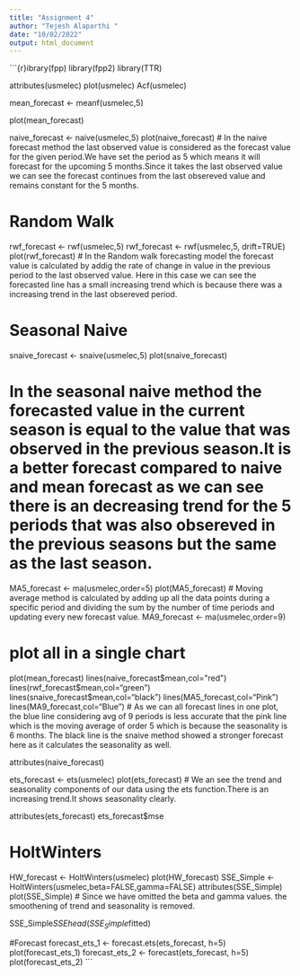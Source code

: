 ---
title: "Assignment 4"
author: "Tejesh Alaparthi "
date: "10/02/2022"
output: html_document 
---

```{r}ibrary(fpp)
library(fpp2)
library(TTR)

attributes(usmelec)
plot(usmelec)
Acf(usmelec)

mean_forecast <- meanf(usmelec,5)

plot(mean_forecast)

naive_forecast <- naive(usmelec,5)
plot(naive_forecast)
# In the naive forecast method the last observed value is considered as the forecast value for the given period.We have set the period as 5 which means it will forecast for the upcoming 5 months.Since it takes the last observed value we can see the forecast continues from the last obsereved value and remains constant for the 5 months.


# Random Walk
rwf_forecast <- rwf(usmelec,5)
rwf_forecast <- rwf(usmelec,5, drift=TRUE)
plot(rwf_forecast)
# In the Random walk forecasting model the forecast value is calculated by addig the rate of change in value in the previous period to the last observed value. Here in this case we can see the forecasted line has a small increasing trend which is because there was a increasing trend in the last obsereved period.

# Seasonal Naive
snaive_forecast <- snaive(usmelec,5)
plot(snaive_forecast)

# In the seasonal naive method the forecasted value in the current season is equal to the value that was observed in the previous season.It is a better forecast compared to naive and mean forecast as we can see there is an decreasing trend for the 5 periods that was also obsereved in the previous seasons but the same as the last season.


MA5_forecast <- ma(usmelec,order=5)
plot(MA5_forecast)
# Moving average method is calculated by adding up all the data points during a specific period and dividing the sum by the number of time periods and updating every new forecast value. 
MA9_forecast <- ma(usmelec,order=9)

# plot all in a single chart
plot(mean_forecast)
lines(naive_forecast$mean,col="red")
lines(rwf_forecast$mean,col="green")
lines(snaive_forecast$mean,col="black")
lines(MA5_forecast,col="Pink")
lines(MA9_forecast,col="Blue")
# As we can all forecast lines in one plot, the blue line considering avg of 9 periods is less accurate that the pink line which is the moving average of order 5 which is because the seasonality is 6 months. The black line is the snaive method showed a stronger forecast here as it calculates the seasonality as well.

attributes(naive_forecast)

ets_forecast <- ets(usmelec)
plot(ets_forecast)
# We an see the trend and seasonality components of our data using the ets function.There is an increasing trend.It shows seasonality clearly.

attributes(ets_forecast)
ets_forecast$mse

# HoltWinters
HW_forecast <- HoltWinters(usmelec)
plot(HW_forecast)
SSE_Simple <- HoltWinters(usmelec,beta=FALSE,gamma=FALSE)
attributes(SSE_Simple)
plot(SSE_Simple)
# Since we have omitted the beta and gamma values. the smoothening of trend and seasonality is removed.

SSE_Simple$SSE
head(SSE_Simple$fitted)

#Forecast
forecast_ets_1 <- forecast.ets(ets_forecast, h=5)
plot(forecast_ets_1)
forecast_ets_2 <- forecast(ets_forecast, h=5)
plot(forecast_ets_2)
```


